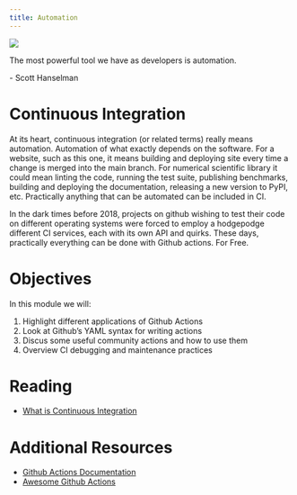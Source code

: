```yaml
---
title: Automation
---
```

![](../../images/conveyor.png)

:::{.callout-note appearance="minimal"}
The most powerful tool we have as developers is automation.

\- Scott Hanselman
:::

# Continuous Integration

At its heart, continuous integration (or related terms) really means automation. Automation of what exactly
depends on the software. For a website, such as this one, it means building and deploying site every time a change is
merged into the main branch. For numerical scientific library it could mean linting the code, running the test suite,
publishing benchmarks, building and deploying the documentation, releasing a new version to PyPI, etc. Practically
anything that can be automated can be included in CI.

In the dark times before 2018, projects on github wishing to test their code on different operating systems were forced
to employ a hodgepodge different CI services, each with its own API and quirks. These days, practically everything
can be done with Github actions. For Free.

# Objectives

In this module we will:

1. Highlight different applications of Github Actions
2. Look at Github's YAML syntax for writing actions
3. Discus some useful community actions and how to use them
4. Overview CI debugging and maintenance practices

# Reading

- [What is Continuous Integration](https://semaphoreci.com/continuous-integration)

# Additional Resources

- [Github Actions Documentation](https://docs.github.com/en/actions/learn-github-actions/understanding-github-actions)
- [Awesome Github Actions](https://github.com/sdras/awesome-actions)
